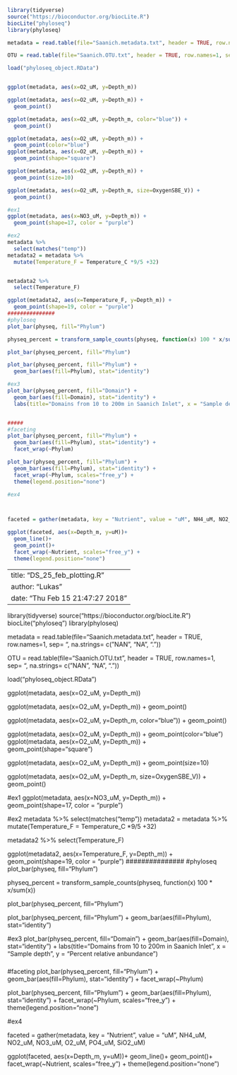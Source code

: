 
```r
library(tidyverse)
source("https://bioconductor.org/biocLite.R")
biocLite("phyloseq")
library(phyloseq)

metadata = read.table(file="Saanich.metadata.txt", header = TRUE, row.names=1, sep= "\t", na.strings= c("NAN", "NA", "."))

OTU = read.table(file="Saanich.OTU.txt", header = TRUE, row.names=1, sep= "\t", na.strings= c("NAN", "NA", "."))

load("phyloseq_object.RData")


ggplot(metadata, aes(x=O2_uM, y=Depth_m))

ggplot(metadata, aes(x=O2_uM, y=Depth_m)) +
  geom_point()

ggplot(metadata, aes(x=O2_uM, y=Depth_m, color="blue")) +
  geom_point()

ggplot(metadata, aes(x=O2_uM, y=Depth_m)) +
  geom_point(color="blue")
ggplot(metadata, aes(x=O2_uM, y=Depth_m)) +
  geom_point(shape="square")

ggplot(metadata, aes(x=O2_uM, y=Depth_m)) +
  geom_point(size=10)

ggplot(metadata, aes(x=O2_uM, y=Depth_m, size=OxygenSBE_V)) +
  geom_point()

#ex1
ggplot(metadata, aes(x=NO3_uM, y=Depth_m)) +
  geom_point(shape=17, color = "purple")

#ex2
metadata %>% 
  select(matches("temp"))
metadata2 = metadata %>%
  mutate(Temperature_F = Temperature_C *9/5 +32) 


metadata2 %>%
  select(Temperature_F)

ggplot(metadata2, aes(x=Temperature_F, y=Depth_m)) +
  geom_point(shape=19, color = "purple")
###############
#phyloseq
plot_bar(physeq, fill="Phylum")

physeq_percent = transform_sample_counts(physeq, function(x) 100 * x/sum(x))

plot_bar(physeq_percent, fill="Phylum")

plot_bar(physeq_percent, fill="Phylum") + 
  geom_bar(aes(fill=Phylum), stat="identity")

#ex3
plot_bar(physeq_percent, fill="Domain") + 
  geom_bar(aes(fill=Domain), stat="identity") +
  labs(title="Domains from 10 to 200m in Saanich Inlet", x = "Sample depth", y = "Percent relative anbundance")


#####
#faceting
plot_bar(physeq_percent, fill="Phylum") +
  geom_bar(aes(fill=Phylum), stat="identity") +
  facet_wrap(~Phylum)

plot_bar(physeq_percent, fill="Phylum") +
  geom_bar(aes(fill=Phylum), stat="identity") +
  facet_wrap(~Phylum, scales="free_y") +
  theme(legend.position="none")

#ex4



faceted = gather(metadata, key = "Nutrient", value = "uM", NH4_uM, NO2_uM, NO3_uM, O2_uM, PO4_uM, SiO2_uM)

ggplot(faceted, aes(x=Depth_m, y=uM))+
  geom_line()+
  geom_point()+
  facet_wrap(~Nutrient, scales="free_y") +
  theme(legend.position="none")
```


---
title: "DS_25_feb_plotting.R"
author: "Lukas"
date: "Thu Feb 15 21:47:27 2018"
---
library(tidyverse)
source("https://bioconductor.org/biocLite.R")
biocLite("phyloseq")
library(phyloseq)

metadata = read.table(file="Saanich.metadata.txt", header = TRUE, row.names=1, sep= "\t", na.strings= c("NAN", "NA", "."))

OTU = read.table(file="Saanich.OTU.txt", header = TRUE, row.names=1, sep= "\t", na.strings= c("NAN", "NA", "."))

load("phyloseq_object.RData")


ggplot(metadata, aes(x=O2_uM, y=Depth_m))

ggplot(metadata, aes(x=O2_uM, y=Depth_m)) +
  geom_point()

ggplot(metadata, aes(x=O2_uM, y=Depth_m, color="blue")) +
  geom_point()

ggplot(metadata, aes(x=O2_uM, y=Depth_m)) +
  geom_point(color="blue")
ggplot(metadata, aes(x=O2_uM, y=Depth_m)) +
  geom_point(shape="square")

ggplot(metadata, aes(x=O2_uM, y=Depth_m)) +
  geom_point(size=10)

ggplot(metadata, aes(x=O2_uM, y=Depth_m, size=OxygenSBE_V)) +
  geom_point()

#ex1
ggplot(metadata, aes(x=NO3_uM, y=Depth_m)) +
  geom_point(shape=17, color = "purple")

#ex2
metadata %>% 
  select(matches("temp"))
metadata2 = metadata %>%
  mutate(Temperature_F = Temperature_C *9/5 +32) 


metadata2 %>%
  select(Temperature_F)

ggplot(metadata2, aes(x=Temperature_F, y=Depth_m)) +
  geom_point(shape=19, color = "purple")
###############
#phyloseq
plot_bar(physeq, fill="Phylum")

physeq_percent = transform_sample_counts(physeq, function(x) 100 * x/sum(x))

plot_bar(physeq_percent, fill="Phylum")

plot_bar(physeq_percent, fill="Phylum") + 
  geom_bar(aes(fill=Phylum), stat="identity")

#ex3
plot_bar(physeq_percent, fill="Domain") + 
  geom_bar(aes(fill=Domain), stat="identity") +
  labs(title="Domains from 10 to 200m in Saanich Inlet", x = "Sample depth", y = "Percent relative anbundance")


#####
#faceting
plot_bar(physeq_percent, fill="Phylum") +
  geom_bar(aes(fill=Phylum), stat="identity") +
  facet_wrap(~Phylum)

plot_bar(physeq_percent, fill="Phylum") +
  geom_bar(aes(fill=Phylum), stat="identity") +
  facet_wrap(~Phylum, scales="free_y") +
  theme(legend.position="none")

#ex4



faceted = gather(metadata, key = "Nutrient", value = "uM", NH4_uM, NO2_uM, NO3_uM, O2_uM, PO4_uM, SiO2_uM)

ggplot(faceted, aes(x=Depth_m, y=uM))+
  geom_line()+
  geom_point()+
  facet_wrap(~Nutrient, scales="free_y") +
  theme(legend.position="none")